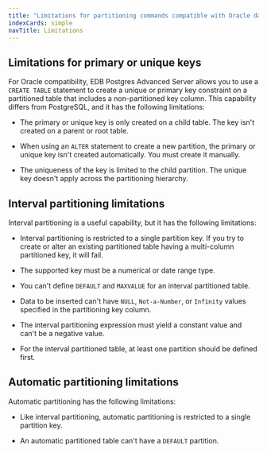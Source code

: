 ```yaml
---
title: "Limitations for partitioning commands compatible with Oracle databases"
indexCards: simple
navTitle: Limitations
---
```


## Limitations for primary or unique keys

For Oracle compatibility, EDB Postgres Advanced Server allows you to use a `CREATE TABLE` statement to create a unique or primary key constraint on a partitioned table that includes a non-partitioned key column. This capability differs from PostgreSQL, and it has the following limitations:

- The primary or unique key is only created on a child table. The key isn't created on a parent or root table.

- When using an `ALTER` statement to create a new partition, the primary or unique key isn't created automatically. You must create it manually.

- The uniqueness of the key is limited to the child partition. The unique key doesn't apply across the partitioning hierarchy. 

## Interval partitioning limitations

Interval partitioning is a useful capability, but it has the following limitations: 

- Interval partitioning is restricted to a single partition key. If you try to create or alter an existing partitioned table having a multi-column partitioned key, it will fail.

- The supported key must be a numerical or date range type.

- You can't define `DEFAULT` and `MAXVALUE` for an interval partitioned table.

- Data to be inserted can't have `NULL`, `Not-a-Number`, or `Infinity` values specified in the partitioning key column.

- The interval partitioning expression must yield a constant value and can't be a negative value.

- For the interval partitioned table, at least one partition should be defined first.

## Automatic partitioning limitations

Automatic partitioning has the following limitations:

- Like interval partitioning, automatic partitioning is restricted to a single partition key.

- An automatic partitioned table can't have a `DEFAULT` partition.





